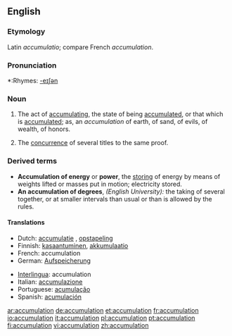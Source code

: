 ==English==

===Etymology===
Latin ''accumulatio''; compare French ''accumulation''.

===Pronunciation===
*:Rhymes: [[Rhymes:English:-eɪʃǝn|-eɪʃǝn]]

===Noun===
{{en-noun}}

# The act of [[accumulating]], the state of being [[accumulated]], or that which is [[accumulated]]; as, an ''accumulation'' of earth, of sand, of evils, of wealth, of honors.
# {{law}} The [[concurrence]] of several titles to the same proof.

===Derived terms===
*'''Accumulation of energy''' or '''power''', the [[storing]] of energy by means of weights lifted or masses put in motion; electricity stored.
*'''An accumulation of degrees''', ''(English University):'' the taking of several together, or at smaller intervals than usual or than is allowed by the rules.

====Translations====
{{top}}
*Dutch: [[accumulatie]] {{f}}, [[opstapeling]] {{f}}
*Finnish: [[kasaantuminen]], [[akkumulaatio]]
*French: accumulation {{f}}
*German: [[Aufspeicherung]] {{f}}
{{mid}}
*[[Interlingua]]: accumulation
*Italian: [[accumulazione]]
*Portuguese: [[acumulação]]
*Spanish: [[acumulación]] {{f}}
{{bottom}}

[[ar:accumulation]]
[[de:accumulation]]
[[et:accumulation]]
[[fr:accumulation]]
[[io:accumulation]]
[[it:accumulation]]
[[pl:accumulation]]
[[pt:accumulation]]
[[fi:accumulation]]
[[vi:accumulation]]
[[zh:accumulation]]